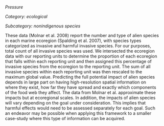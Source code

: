*Pressure*

*Category: ecological*

*Subcategory: nonindigenous species*

These data (Molnar et al. 2008) report the number and type of alien species in each marine ecoregion (Spalding et al. 2007), with species types categorized as invasive and harmful invasive species. For our purposes, total count of all invasive species was used. We intersected the ecoregion data with our reporting units to determine the proportion of each ecoregion that falls within each reporting unit and then assigned this percentage of invasive species from the ecoregion to the reporting unit. The sum of all invasive species within each reporting unit was then rescaled to the maximum global value. Predicting the full potential impact of alien species depends in large part on having high-resolution spatial information on where they exist, how far they have spread and exactly which components of the food web they affect. The data from Molnar et al. approximate these impacts but at ecoregional scales. In addition, the impacts of alien species will vary depending on the goal under consideration. This implies that harmful effects would need to be assessed separately for each goal. Such an endeavor may be possible when applying this framework to a smaller case-study where this type of information can be acquired.